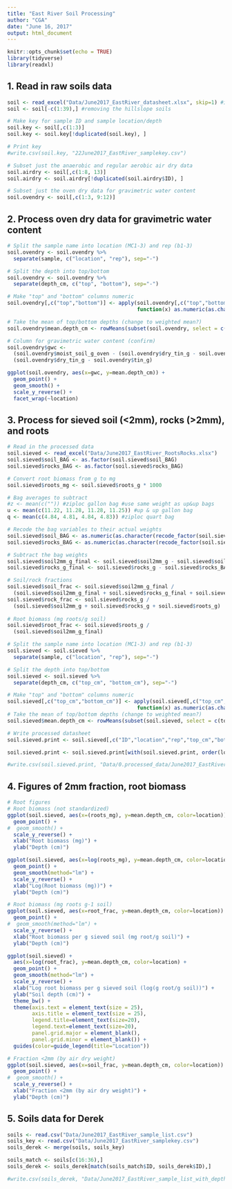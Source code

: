 ```yaml
---
title: "East River Soil Processing"
author: "CGA"
date: "June 16, 2017"
output: html_document
---
```


```r
knitr::opts_chunk$set(echo = TRUE)
library(tidyverse)
library(readxl)
```

## 1. Read in raw soils data
```r
soil <- read_excel("Data/June2017_EastRiver_datasheet.xlsx", skip=1) #input your datafile
soil <- soil[-c(1:39),] #removing the hillslope soils

# Make key for sample ID and sample location/depth
soil.key <- soil[,c(1:3)]
soil.key <- soil.key[!duplicated(soil.key), ]

# Print key
#write.csv(soil.key, "22June2017_EastRiver_samplekey.csv")

# Subset just the anaerobic and regular aerobic air dry data
soil.airdry <- soil[,c(1:8, 13)]
soil.airdry <- soil.airdry[!duplicated(soil.airdry$ID), ]

# Subset just the oven dry data for gravimetric water content
soil.ovendry <- soil[,c(1:3, 9:12)]
```

## 2. Process oven dry data for gravimetric water content
```r
# Split the sample name into location (MC1-3) and rep (b1-3)
soil.ovendry <- soil.ovendry %>%
  separate(sample, c("location", "rep"), sep="-")

# Split the depth into top/bottom
soil.ovendry <- soil.ovendry %>%
  separate(depth_cm, c("top", "bottom"), sep="-")

# Make "top" and "bottom" columns numeric
soil.ovendry[,c("top","bottom")] <- apply(soil.ovendry[,c("top","bottom")], 2,
                                          function(x) as.numeric(as.character(x)))

# Take the mean of top/bottom depths (change to weighted mean?)
soil.ovendry$mean.depth_cm <- rowMeans(subset(soil.ovendry, select = c(top, bottom)), na.rm = TRUE)

# Column for gravimetric water content (confirm)
soil.ovendry$gwc <- 
  (soil.ovendry$moist_soil_g_oven - (soil.ovendry$dry_tin_g - soil.ovendry$tin_g)) /
  (soil.ovendry$dry_tin_g - soil.ovendry$tin_g)

ggplot(soil.ovendry, aes(x=gwc, y=mean.depth_cm)) +
  geom_point() +
  geom_smooth() +
  scale_y_reverse() +
  facet_wrap(~location)
```

## 3. Process for sieved soil (<2mm), rocks (>2mm), and roots
```r
# Read in the processed data
soil.sieved <- read_excel("Data/June2017_EastRiver_RootsRocks.xlsx")
soil.sieved$soil_BAG <- as.factor(soil.sieved$soil_BAG)
soil.sieved$rocks_BAG <- as.factor(soil.sieved$rocks_BAG)

# Convert root biomass from g to mg
soil.sieved$roots_mg <- soil.sieved$roots_g * 1000

# Bag averages to subtract
#z <- mean(c("")) #ziploc gallon bag #use same weight as up&up bags
u <- mean(c(11.22, 11.28, 11.28, 11.25)) #up & up gallon bag
q <- mean(c(4.84, 4.81, 4.84, 4.83)) #ziploc quart bag

# Recode the bag variables to their actual weights
soil.sieved$soil_BAG <- as.numeric(as.character(recode_factor(soil.sieved$soil_BAG, `z` = "11.2575", `u` = "11.2575", `q` = "4.83")))
soil.sieved$rocks_BAG <- as.numeric(as.character(recode_factor(soil.sieved$rocks_BAG, `z` = "11.2575", `u` = "11.2575", `q` = "4.83", `na` = "0", `none` = "0")))

# Subtract the bag weights
soil.sieved$soil2mm_g_final <- soil.sieved$soil2mm_g - soil.sieved$soil_BAG
soil.sieved$rocks_g_final <- soil.sieved$rocks_g - soil.sieved$rocks_BAG

# Soil/rock fractions
soil.sieved$soil_frac <- soil.sieved$soil2mm_g_final / 
  (soil.sieved$soil2mm_g_final + soil.sieved$rocks_g_final + soil.sieved$roots_g)
soil.sieved$rock_frac <- soil.sieved$rocks_g / 
  (soil.sieved$soil2mm_g + soil.sieved$rocks_g + soil.sieved$roots_g)
  
# Root biomass (mg roots/g soil)
soil.sieved$root_frac <- soil.sieved$roots_g / 
  (soil.sieved$soil2mm_g_final)

# Split the sample name into location (MC1-3) and rep (b1-3)
soil.sieved <- soil.sieved %>%
  separate(sample, c("location", "rep"), sep="-")

# Split the depth into top/bottom
soil.sieved <- soil.sieved %>%
  separate(depth_cm, c("top_cm", "bottom_cm"), sep="-")

# Make "top" and "bottom" columns numeric
soil.sieved[,c("top_cm","bottom_cm")] <- apply(soil.sieved[,c("top_cm","bottom_cm")], 2,
                                          function(x) as.numeric(as.character(x)))
# Take the mean of top/bottom depths (change to weighted mean?)
soil.sieved$mean.depth_cm <- rowMeans(subset(soil.sieved, select = c(top_cm, bottom_cm)), na.rm = TRUE)

# Write processed datasheet
soil.sieved.print <- soil.sieved[,c("ID","location","rep","top_cm","bottom_cm","mean.depth_cm","soil2mm_g_final","rocks_g_final","roots_mg","soil_frac","rock_frac","root_frac")]

soil.sieved.print <- soil.sieved.print[with(soil.sieved.print, order(location,rep,top_cm)),]

#write.csv(soil.sieved.print, "Data/0.processed_data/June2017_EastRiver_soil_processed.csv")
```

## 4. Figures of 2mm fraction, root biomass
```r
# Root figures
# Root biomass (not standardized)
ggplot(soil.sieved, aes(x=(roots_mg), y=mean.depth_cm, color=location)) +
  geom_point() +
#  geom_smooth() +
  scale_y_reverse() +
  xlab("Root biomass (mg)") +
  ylab("Depth (cm)")

ggplot(soil.sieved, aes(x=log(roots_mg), y=mean.depth_cm, color=location)) +
  geom_point() +
  geom_smooth(method="lm") +
  scale_y_reverse() +
  xlab("Log(Root biomass (mg))") +
  ylab("Depth (cm)")

# Root biomass (mg roots g-1 soil)
ggplot(soil.sieved, aes(x=root_frac, y=mean.depth_cm, color=location)) +
  geom_point() +
#  geom_smooth(method="lm") +
  scale_y_reverse() +
  xlab("Root biomass per g sieved soil (mg root/g soil)") +
  ylab("Depth (cm)")

ggplot(soil.sieved) +
  aes(x=log(root_frac), y=mean.depth_cm, color=location) +
  geom_point() +
  geom_smooth(method="lm") +
  scale_y_reverse() +
  xlab("Log root biomass per g sieved soil (log(g root/g soil))") +
  ylab("Soil depth (cm)") +
  theme_bw() +
  theme(axis.text = element_text(size = 25),
        axis.title = element_text(size = 25),
        legend.title=element_text(size=20),
        legend.text=element_text(size=20),
        panel.grid.major = element_blank(),
        panel.grid.minor = element_blank()) +
  guides(color=guide_legend(title="Location"))

# Fraction <2mm (by air dry weight)
ggplot(soil.sieved, aes(x=soil_frac, y=mean.depth_cm, color=location)) +
  geom_point() +
#  geom_smooth() +
  scale_y_reverse() +
  xlab("Fraction <2mm (by air dry weight)") +
  ylab("Depth (cm)")
```

## 5. Soils data for Derek
```r
soils <- read.csv("Data/June2017_EastRiver_sample_list.csv")
soils_key <- read.csv("Data/June2017_EastRiver_samplekey.csv")
soils_derek <- merge(soils, soils_key)

soils_match <- soils[c(16:36),]
soils_derek <- soils_derek[match(soils_match$ID, soils_derek$ID),]

#write.csv(soils_derek, "Data/June2017_EastRiver_sample_list_with_depths.csv")

```
